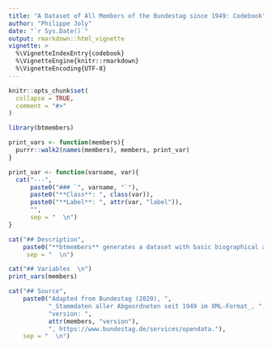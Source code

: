 ```yaml
---
title: "A Dataset of All Members of the Bundestag since 1949: Codebook"
author: "Philippe Joly"
date: "`r Sys.Date()`"
output: rmarkdown::html_vignette
vignette: >
  %\VignetteIndexEntry{codebook}
  %\VignetteEngine{knitr::rmarkdown}
  %\VignetteEncoding{UTF-8}
---
```


```r
knitr::opts_chunk$set(
  collapse = TRUE,
  comment = "#>"
)
```

```r
library(btmembers)

print_vars <- function(members){
  purrr::walk2(names(members), members, print_var)
}

print_var <- function(varname, var){
  cat("---",
      paste0("### `", varname, "`"),
      paste0("**Class**: ", class(var)),
      paste0("**Label**: ", attr(var, "label")),
      "",
      sep = "  \n")
}

```

```r
cat("## Description",
    paste0("**btmembers** generates a dataset with basic biographical and election data for all members of the Bundestag since 1949. The unit of analysis of the dataset is a member-term. There are ", nrow(members), " observations from ", length(unique(btmembers::members$id)), " members. The data includes ", ncol(btmembers::members), " variables (in German):"),
     sep = "  \n")
```

```r
cat("## Variables  \n")
print_vars(members)
```

```r
cat("## Source",
    paste0("Adapted from Bundestag (2020), ",
           "_Stammdaten aller Abgeordneten seit 1949 im XML-Format_, ",
           "version: ", 
           attr(members, "version"), 
           ", https://www.bundestag.de/services/opendata."),
    sep = "  \n")
```
